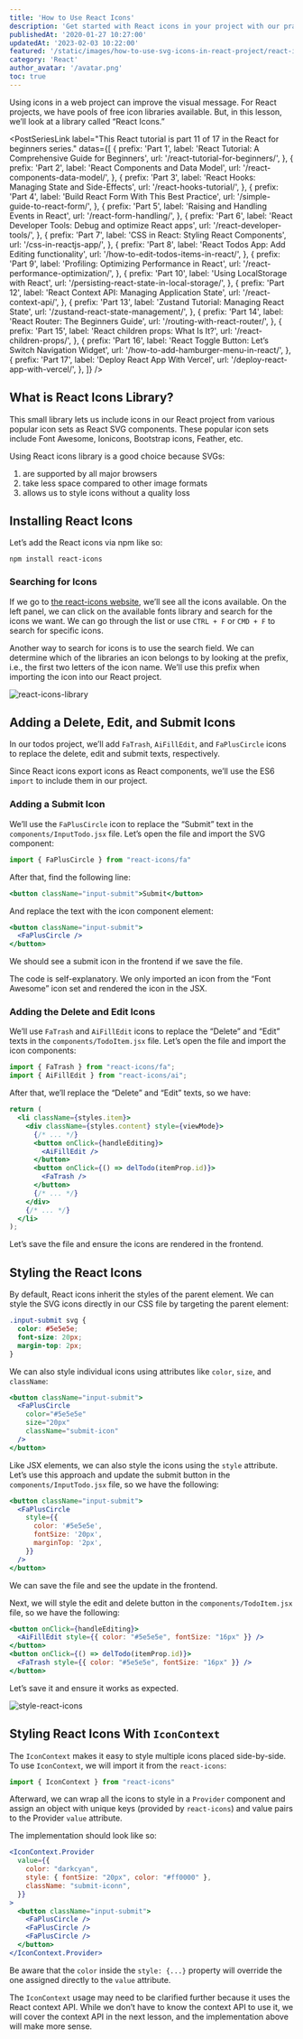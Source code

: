 ```yaml
---
title: 'How to Use React Icons'
description: 'Get started with React icons in your project with our practical tutorial. Enhance your application design and user experience with just a few steps.'
publishedAt: '2020-01-27 10:27:00'
updatedAt: '2023-02-03 10:22:00'
featured: '/static/images/how-to-use-svg-icons-in-react-project/react-icons-library.png'
category: 'React'
author_avatar: '/avatar.png'
toc: true
---
```


Using icons in a web project can improve the visual message. For React projects, we have pools of free icon libraries available. But, in this lesson, we’ll look at a library called “React Icons.” 

<PostSeriesLink
  label="This React tutorial is part 11 of 17 in the React for beginners series."
  datas={[
    {
      prefix: 'Part 1',
      label: 'React Tutorial: A Comprehensive Guide for Beginners',
      url: '/react-tutorial-for-beginners/',
    },
    {
      prefix: 'Part 2',
      label: 'React Components and Data Model',
      url: '/react-components-data-model/',
    },
    {
      prefix: 'Part 3',
      label: 'React Hooks: Managing State and Side-Effects',
      url: '/react-hooks-tutorial/',
    },
    {
      prefix: 'Part 4',
      label: 'Build React Form With This Best Practice',
      url: '/simple-guide-to-react-form/',
    },
    {
      prefix: 'Part 5',
      label: 'Raising and Handling Events in React',
      url: '/react-form-handling/',
    },
    {
      prefix: 'Part 6',
      label: 'React Developer Tools: Debug and optimize React apps',
      url: '/react-developer-tools/',
    },
    {
      prefix: 'Part 7',
      label: 'CSS in React: Styling React Components',
      url: '/css-in-reactjs-app/',
    },
    {
      prefix: 'Part 8',
      label: 'React Todos App: Add Editing functionality',
      url: '/how-to-edit-todos-items-in-react/',
    },
    {
      prefix: 'Part 9',
      label: 'Profiling: Optimizing Performance in React',
      url: '/react-performance-optimization/',
    },
    {
      prefix: 'Part 10',
      label: 'Using LocalStorage with React',
      url: '/persisting-react-state-in-local-storage/',
    },
    {
      prefix: 'Part 12',
      label: 'React Context API: Managing Application State',
      url: '/react-context-api/',
    },
    {
      prefix: 'Part 13',
      label: 'Zustand Tutorial: Managing React State',
      url: '/zustand-react-state-management/',
    },
    {
      prefix: 'Part 14',
      label: 'React Router: The Beginners Guide',
      url: '/routing-with-react-router/',
    },
    {
      prefix: 'Part 15',
      label: 'React children props: What Is It?',
      url: '/react-children-props/',
    },
    {
      prefix: 'Part 16',
      label: 'React Toggle Button: Let’s Switch Navigation Widget',
      url: '/how-to-add-hamburger-menu-in-react/',
    },
    {
      prefix: 'Part 17',
      label: 'Deploy React App With Vercel',
      url: '/deploy-react-app-with-vercel/',
    },
  ]}
/>

## What is React Icons Library?

This small library lets us include icons in our React project from various popular icon sets as React SVG components. These popular icon sets include Font Awesome, Ionicons, Bootstrap icons, Feather, etc.

Using React icons library is a good choice because SVGs:

1. are supported by all major browsers
2. take less space compared to other image formats
3. allows us to style icons without a quality loss

## Installing React Icons

Let’s add the React icons via npm like so:

```
npm install react-icons
```    
### Searching for Icons

If we go to [the react-icons website](https://react-icons.github.io/react-icons/), we’ll see all the icons available. On the left panel, we can click on the available fonts library and search for the icons we want. We can go through the list or use `CTRL + F` or `CMD + F` to search for specific icons.

Another way to search for icons is to use the search field. We can determine which of the libraries an icon belongs to by looking at the prefix, i.e., the first two letters of the icon name. We’ll use this prefix when importing the icon into our React project. 

![react-icons-library](/static/images/how-to-use-svg-icons-in-react-project/react-icons-library.png)

## Adding a Delete, Edit, and Submit Icons

In our todos project, we’ll add `FaTrash`, `AiFillEdit`, and `FaPlusCircle` icons to replace the delete, edit and submit texts, respectively. 

Since React icons export icons as React components, we’ll use the ES6 `import` to include them in our project. 

### Adding a Submit Icon

We’ll use the `FaPlusCircle` icon to replace the “Submit” text in the `components/InputTodo.jsx` file. Let’s open the file and import the SVG component:

```jsx
import { FaPlusCircle } from "react-icons/fa"
```
After that, find the following line:

```jsx
<button className="input-submit">Submit</button>
```
And replace the text with the icon component element:

```jsx {2} showLineNumbers
<button className="input-submit">
  <FaPlusCircle />
</button>
```
We should see a submit icon in the frontend if we save the file. 

The code is self-explanatory. We only imported an icon from the “Font Awesome” icon set and rendered the icon in the JSX.

### Adding the Delete and Edit Icons

We’ll use `FaTrash` and `AiFillEdit` icons to replace the “Delete” and “Edit” texts in the `components/TodoItem.jsx` file. Let’s open the file and import the icon components:

```jsx
import { FaTrash } from "react-icons/fa";
import { AiFillEdit } from "react-icons/ai";
```
After that, we’ll replace the “Delete” and “Edit” texts, so we have:

```jsx {6,9} showLineNumbers
return (
  <li className={styles.item}>
    <div className={styles.content} style={viewMode}>
      {/* ... */}
      <button onClick={handleEditing}>
        <AiFillEdit />
      </button>
      <button onClick={() => delTodo(itemProp.id)}>
        <FaTrash />
      </button>
      {/* ... */}
    </div>
    {/* ... */}
  </li>
);
```
Let’s save the file and ensure the icons are rendered in the frontend.

## Styling the React Icons

By default, React icons inherit the styles of the parent element. We can style the SVG icons directly in our CSS file by targeting the parent element:

```css showLineNumbers
.input-submit svg {
  color: #5e5e5e;
  font-size: 20px;
  margin-top: 2px;
}
```
We can also style individual icons using attributes like `color`, `size`, and `className`:

```jsx {3-5} showLineNumbers
<button className="input-submit">
  <FaPlusCircle
    color="#5e5e5e"
    size="20px"
    className="submit-icon"
  />
</button>
```
Like JSX elements, we can also style the icons using the `style` attribute. Let’s use this approach and update the submit button in the `components/InputTodo.jsx` file, so we have the following:

```jsx {3-7} showLineNumbers
<button className="input-submit">
  <FaPlusCircle
    style={{
      color: '#5e5e5e',
      fontSize: '20px',
      marginTop: '2px',
    }}
  />
</button>
```
We can save the file and see the update in the frontend. 

Next, we will style the edit and delete button in the `components/TodoItem.jsx` file, so we have the following:

```jsx {2,5} showLineNumbers
<button onClick={handleEditing}>
  <AiFillEdit style={{ color: "#5e5e5e", fontSize: "16px" }} />
</button>
<button onClick={() => delTodo(itemProp.id)}>
  <FaTrash style={{ color: "#5e5e5e", fontSize: "16px" }} />
</button>
```
Let’s save it and ensure it works as expected. 

![style-react-icons](/static/images/how-to-use-svg-icons-in-react-project/style-react-icons.png)

## Styling React Icons With `IconContext`

The `IconContext` makes it easy to style multiple icons placed side-by-side. To use `IconContext`, we will import it from the `react-icons`:

```jsx
import { IconContext } from "react-icons"
```
Afterward, we can wrap all the icons to style in a `Provider` component and assign an object with unique keys (provided by `react-icons`) and value pairs to the Provider `value` attribute.

The implementation should look like so:

```jsx showLineNumbers
<IconContext.Provider
  value={{
    color: "darkcyan",
    style: { fontSize: "20px", color: "#ff0000" },
    className: "submit-iconn",
  }}
>
  <button className="input-submit">
    <FaPlusCircle />
    <FaPlusCircle />
    <FaPlusCircle />
  </button>
</IconContext.Provider>
```
Be aware that the `color` inside the `style: {...}` property will override the one assigned directly to the `value` attribute. 

The `IconContext` usage may need to be clarified further because it uses the React context API. While we don’t have to know the context API to use it, we will cover the context API in the next lesson, and the implementation above will make more sense.

<PostNextUnit
  heading="Next part: React Context API: Managing Application State"
  btnLabel="continue"
  url="/react-context-api/"
/>
